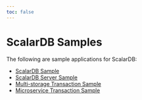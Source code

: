 ```yaml
---
toc: false
---
```


# ScalarDB Samples

The following are sample applications for ScalarDB:

- [ScalarDB Sample](scalardb-sample/README.mdx)
- [ScalarDB Server Sample](scalardb-server-sample/README.mdx)
- [Multi-storage Transaction Sample](multi-storage-transaction-sample/README.mdx)
- [Microservice Transaction Sample](microservice-transaction-sample/README.mdx)
